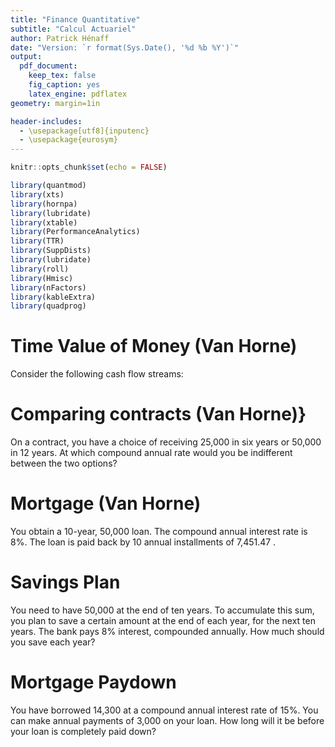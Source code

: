 ```yaml
---
title: "Finance Quantitative"
subtitle: "Calcul Actuariel"
author: Patrick Hénaff
date: "Version: `r format(Sys.Date(), '%d %b %Y')`"
output:
  pdf_document:
    keep_tex: false
    fig_caption: yes
    latex_engine: pdflatex
geometry: margin=1in

header-includes:
  - \usepackage[utf8]{inputenc}
  - \usepackage{eurosym}
---
```


```r
knitr::opts_chunk$set(echo = FALSE)
```

```r
library(quantmod)
library(xts)
library(hornpa)
library(lubridate)
library(xtable)
library(PerformanceAnalytics)
library(TTR)
library(SuppDists)
library(lubridate)
library(roll)
library(Hmisc)
library(nFactors)
library(kableExtra)
library(quadprog)
```

# Time Value of Money (Van Horne)
 
Consider the following cash flow streams:

\begin{table}[ht]
  \centering
\begin{tabular}{llllll}
\toprule \\
Year & 1 & 2 & 3 & 4 & 5 \\
\midrule
W & 100 & 200 & 200 & 300 & 300 \\
X & 600 &     &     &     & \\
Y &     &     &     &     & 1200 \\
Z & 200 &     & 500 &     & 300 \\
\bottomrule
\end{tabular}
\end{table}

\begin{enumerate}
  \item Compute the future value of each stream at a compounded rate of 10\%.
  \item Compute the present value of each stream at a compounded rate of 14\%.
\end{enumerate}


# Comparing contracts (Van Horne)}

On a contract, you have a choice of receiving 25,000 \euro in six years or 50,000 \euro in 12 years. At which compound annual rate would you be indifferent between the two options?


# Mortgage (Van Horne)

You obtain a 10-year, 50,000 \euro loan. The compound annual interest rate is 8\%. The loan is paid back by 10 annual installments of 7,451.47 \euro. 

\begin{enumerate}
\item How much of the first year payment is principal?
\item How much total interest will be paid over the life of the loan?
\end{enumerate}

# Savings Plan

You need to have 50,000 \euro at the end of ten years. To accumulate this sum, you plan to save a certain amount at the end of each year, for the next ten years. The bank pays 8\% interest, compounded annually. How much should you save each year?


# Mortgage Paydown

You have borrowed 14,300 \euro at a compound annual interest rate of 15\%. You can make annual payments of 3,000 \euro on your loan. How long will it be before your loan is completely paid down?

